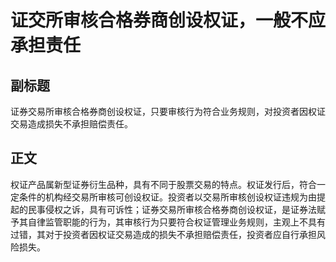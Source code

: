 # 证交所审核合格券商创设权证，一般不应承担责任
## 副标题
证券交易所审核合格券商创设权证，只要审核行为符合业务规则，对投资者因权证交易造成损失不承担赔偿责任。
## 正文
权证产品属新型证券衍生品种，具有不同于股票交易的特点。权证发行后，符合一定条件的机构经交易所审核可创设权证。投资者以交易所审核创设权证违规为由提起的民事侵权之诉，具有可诉性；证券交易所审核合格券商创设权证，是证券法赋予其自律监管职能的行为，其审核行为只要符合权证管理业务规则，主观上不具有过错，其对于投资者因权证交易造成的损失不承担赔偿责任，投资者应自行承担风险损失。